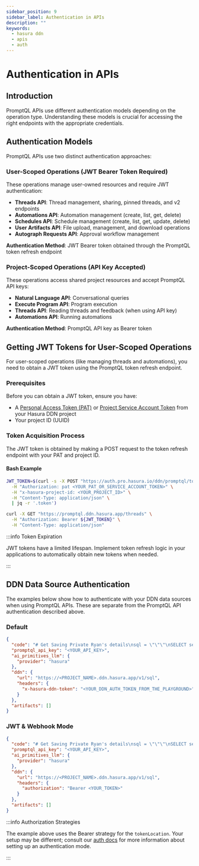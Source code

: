 ```yaml
---
sidebar_position: 9
sidebar_label: Authentication in APIs
description: ""
keywords:
  - hasura ddn
  - apis
  - auth
---
```


# Authentication in APIs

## Introduction

PromptQL APIs use different authentication models depending on the operation type. Understanding these models is crucial
for accessing the right endpoints with the appropriate credentials.

## Authentication Models

PromptQL APIs use two distinct authentication approaches:

### User-Scoped Operations (JWT Bearer Token Required)

These operations manage user-owned resources and require JWT authentication:

- **Threads API**: Thread management, sharing, pinned threads, and v2 endpoints
- **Automations API**: Automation management (create, list, get, delete)
- **Schedules API**: Schedule management (create, list, get, update, delete)
- **User Artifacts API**: File upload, management, and download operations
- **Autograph Requests API**: Approval workflow management

**Authentication Method**: JWT Bearer token obtained through the PromptQL token refresh endpoint

### Project-Scoped Operations (API Key Accepted)

These operations access shared project resources and accept PromptQL API keys:

- **Natural Language API**: Conversational queries
- **Execute Program API**: Program execution
- **Threads API**: Reading threads and feedback (when using API key)
- **Automations API**: Running automations

**Authentication Method**: PromptQL API key as Bearer token

## Getting JWT Tokens for User-Scoped Operations

For user-scoped operations (like managing threads and automations), you need to obtain a JWT token using the PromptQL
token refresh endpoint.

### Prerequisites

Before you can obtain a JWT token, ensure you have:

- A [Personal Access Token (PAT)](/reference/cli/commands/ddn_auth_print-access-token.mdx) or
  [Project Service Account Token](/project-configuration//project-management/service-accounts.mdx) from your Hasura DDN
  project
- Your project ID (UUID)

### Token Acquisition Process

The JWT token is obtained by making a POST request to the token refresh endpoint with your PAT and project ID.

#### Bash Example

```bash title="Get JWT token"
JWT_TOKEN=$(curl -s -X POST "https://auth.pro.hasura.io/ddn/promptql/token" \
  -H "Authorization: pat <YOUR_PAT_OR_SERVICE_ACCOUNT_TOKEN>" \
  -H "x-hasura-project-id: <YOUR_PROJECT_ID>" \
  -H "Content-Type: application/json" \
  | jq -r '.token')
```

```bash title="Use the token for user-scoped operations"
curl -X GET "https://promptql.ddn.hasura.app/threads" \
  -H "Authorization: Bearer ${JWT_TOKEN}" \
  -H "Content-Type: application/json"
```

:::info Token Expiration

JWT tokens have a limited lifespan. Implement token refresh logic in your applications to automatically obtain new
tokens when needed.

:::

## DDN Data Source Authentication

The examples below show how to authenticate with your DDN data sources when using PromptQL APIs. These are separate from
the PromptQL API authentication described above.

### Default

```json {10} title="By default, you can use the short-lived x-hasura-ddn-token to make requests against the Execute Program API:"
{
  "code": "# Get Saving Private Ryan's details\nsql = \"\"\"\nSELECT series_title, overview, genre, director, imdb_rating, released_year\nFROM app.movies\nWHERE LOWER(series_title) = 'saving private ryan'\n\"\"\"\nmovie = executor.run_sql(sql)\n\nif len(movie) == 0:\n    executor.print(\"Movie not found\")\nelse:\n    movie = movie[0]\n    # Prepare text for classification\n    classification_text = f\"\"\"\nMovie: {movie['series_title']}\nOverview: {movie['overview']}\n\"\"\"",
  "promptql_api_key": "<YOUR_API_KEY>",
  "ai_primitives_llm": {
    "provider": "hasura"
  },
  "ddn": {
    "url": "https://<PROJECT_NAME>.ddn.hasura.app/v1/sql",
    "headers": {
      "x-hasura-ddn-token": "<YOUR_DDN_AUTH_TOKEN_FROM_THE_PLAYGROUND>"
    }
  },
  "artifacts": []
}
```

### JWT & Webhook Mode

```json {10} title="If you're using JWT or Webhook Mode, you'll pass your authentication header:"
{
  "code": "# Get Saving Private Ryan's details\nsql = \"\"\"\nSELECT series_title, overview, genre, director, imdb_rating, released_year\nFROM app.movies\nWHERE LOWER(series_title) = 'saving private ryan'\n\"\"\"\nmovie = executor.run_sql(sql)\n\nif len(movie) == 0:\n    executor.print(\"Movie not found\")\nelse:\n    movie = movie[0]\n    # Prepare text for classification\n    classification_text = f\"\"\"\nMovie: {movie['series_title']}\nOverview: {movie['overview']}\n\"\"\"",
  "promptql_api_key": "<YOUR_API_KEY>",
  "ai_primitives_llm": {
    "provider": "hasura"
  },
  "ddn": {
    "url": "https://<PROJECT_NAME>.ddn.hasura.app/v1/sql",
    "headers": {
      "authorization": "Bearer <YOUR_TOKEN>"
    }
  },
  "artifacts": []
}
```

:::info Authorization Strategies

The example above uses the Bearer strategy for the `tokenLocation`. Your setup may be different; consult our
[auth docs](/auth/index.mdx) for more information about setting up an authentication mode.

:::
